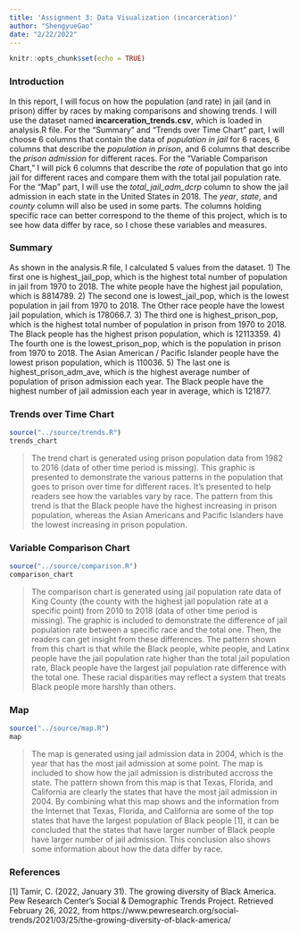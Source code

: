 ```yaml
---
title: 'Assignment 3: Data Visualization (incarceration)'
author: "ShengyueGao"
date: "2/22/2022"
---
```


```r
knitr::opts_chunk$set(echo = TRUE)
```

### Introduction
In this report, I will focus on how the population (and rate) in jail (and in prison) differ by races by making comparisons and showing trends. I will use the dataset named **incarceration_trends.csv**, which is loaded in analysis.R file. For the "Summary" and "Trends over Time Chart" part, I will choose 6 columns that contain the data of _population in jail_ for 6 races, 6 columns that describe the _population in prison_, and 6 columns that describe the _prison admission_ for different races. For the "Variable Comparison Chart," I will pick 6 columns that describe the _rate_ of population that go into jail for different races and compare them with the total jail population rate. For the "Map" part, I will use the _total_jail_adm_dcrp_ column to show the jail admission in each state in the United States in 2018. The _year_, _state_, and _county_ column will also be used in some parts. The columns holding specific race can better correspond to the theme of this project, which is to see how data differ by race, so I chose these variables and measures.

### Summary
As shown in the analysis.R file, I calculated 5 values from the dataset. 1) The first one is highest_jail_pop, which is the highest total number of population in jail from 1970 to 2018. The white people have the highest jail population, which is 8814789. 2) The second one is lowest_jail_pop, which is the lowest population in jail from 1970 to 2018. The Other race people have the lowest jail population, which is 178066.7. 3) The third one is highest_prison_pop, which is the highest total number of population in prison from 1970 to 2018. The Black people has the highest prison population, which is 12113359. 4) The fourth one is the lowest_prison_pop, which is the population in prison from 1970 to 2018. The Asian American / Pacific Islander people have the lowest prison population, which is  110036. 5) The last one is highest_prison_adm_ave, which is the highest average number of population of prison admission each year. The Black people have the highest number of jail admission each year in average, which is 121877.

### Trends over Time Chart
```r
source("../source/trends.R")
trends_chart
```
>The trend chart is generated using prison population data from 1982 to 2016 (data of other time period is missing). This graphic is presented to demonstrate the various patterns in the population that goes to prison over time for different races. It's presented to help readers see how the variables vary by race. The pattern from this trend is that the Black people have the highest increasing in prison population, whereas the Asian Americans and Pacific Islanders have the lowest increasing in prison population.

### Variable Comparison Chart
```r
source("../source/comparison.R")
comparison_chart
```
>The comparison chart is generated using jail population rate data of King County (the county with the highest jail population rate at a specific point) from 2010 to 2018 (data of other time period is missing). The graphic is included to demonstrate the difference of jail population rate between a specific race and the total one. Then, the readers can get insight from these differences. The pattern shown from this chart is that while the Black people, white people, and Latinx people have the jail population rate higher than the total jail population rate, Black people have the largest jail population rate difference with the total one. These racial disparities may reflect a system that treats Black people more harshly than others. 

### Map
```r
source("../source/map.R")
map
```
>The map is generated using jail admission data in 2004, which is the year that has the most jail admission at some point. The map is included to show how the jail admission is distributed accross the state. The pattern shown from this map is that Texas, Florida, and California are clearly the states that have the most jail admission in 2004. By combining what this map shows and the information from the Internet that Texas, Florida, and California are some of the top states that have the largest population of Black people [1], it can be concluded that the states that have larger number of Black people have larger number of jail admission. This conclusion also shows some information about how the data differ by race. 

### References
[1] Tamir, C. (2022, January 31). The growing diversity of Black America. Pew Research Center's Social &amp; Demographic Trends Project. Retrieved February 26, 2022, from https://www.pewresearch.org/social-trends/2021/03/25/the-growing-diversity-of-black-america/ 

